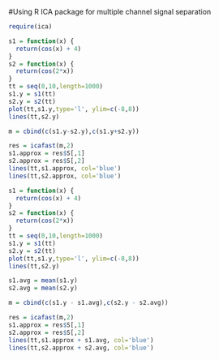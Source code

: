 #Using R ICA package for multiple channel signal separation

```r
require(ica)
```

```r
s1 = function(x) {
  return(cos(x) + 4)
}
s2 = function(x) {
  return(cos(2*x))
}
tt = seq(0,10,length=1000)
s1.y = s1(tt)
s2.y = s2(tt)
plot(tt,s1.y,type='l', ylim=c(-8,8))
lines(tt,s2.y)

m = cbind(c(s1.y-s2.y),c(s1.y+s2.y))

res = icafast(m,2)
s1.approx = res$S[,1]
s2.approx = res$S[,2]
lines(tt,s1.approx, col='blue')
lines(tt,s2.approx, col='blue')
```


```r
s1 = function(x) {
  return(cos(x) + 4)
}
s2 = function(x) {
  return(cos(2*x))
}
tt = seq(0,10,length=1000)
s1.y = s1(tt)
s2.y = s2(tt)
plot(tt,s1.y,type='l', ylim=c(-8,8))
lines(tt,s2.y)

s1.avg = mean(s1.y)
s2.avg = mean(s2.y)

m = cbind(c(s1.y - s1.avg),c(s2.y - s2.avg))

res = icafast(m,2)
s1.approx = res$S[,1]
s2.approx = res$S[,2]
lines(tt,s1.approx + s1.avg, col='blue')
lines(tt,s2.approx + s2.avg, col='blue')
```

